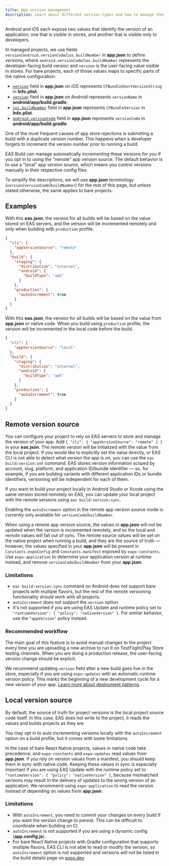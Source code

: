 ```yaml
---
title: App version management
description: Learn about different version types and how to manage them remotely or locally.
---
```



Android and iOS each expose two values that identify the version of an application; one that is visible in stores, and another that is visible only to developers.

In managed projects, we use fields `version`/`android.versionCode`/`ios.buildNumber` in **app.json** to define versions, where `android.versionCode`/`ios.buildNumber` represents the developer-facing build version and `version` is the user-facing value visible in stores. For bare projects, each of those values maps to specific parts of the native configuration:

- [`version`][config-version] field in **app.json** on iOS represents `CFBundleShortVersionString` in **Info.plist**.
- [`version`][config-version] field in **app.json** on Android represents `versionName` in **android/app/build.gradle**.
- [`ios.buildNumber`][config-ios-buildnumber] field in **app.json** represents `CFBundleVersion` in **Info.plist**.
- [`android.versionCode`][config-android-versioncode] field in **app.json** represents `versionCode` in **android/app/build.gradle**.

One of the most frequent causes of app store rejections is submitting a build with a duplicate version number. This happens when a developer forgets to increment the version number prior to running a build.

EAS Build can manage automatically incrementing these versions for you if you opt in to using the "remote" app version source. The default behavior is to use a "local" app version source, which means you control versions manually in their respective config files.

To simplify the descriptions, we will use **app.json** terminology (`version`/`versionCode`/`buildNumber`) for the rest of this page, but unless stated otherwise, the same applies to bare projects.

## Examples

<Collapsible summary="Remote version source">

With this **eas.json**, the version for all builds will be based on the value stored on EAS servers, and the version will be incremented remotely and only when building with `production` profile.

```json
{
  "cli": {
    "appVersionSource": "remote"
  },
  "build": {
    "staging": {
      "distribution": "internal",
      "android": {
        "buildType": "apk"
      }
    },
    "production": {
      "autoIncrement": true
    }
  }
}
```

</Collapsible>

<Collapsible summary="Local version source">

With this **eas.json**, the version for all builds will be based on the value from **app.json** or native code. When you build using `production` profile, the version will be incremented in the local code before the build.

```json
{
  "cli": {
    "appVersionSource": "local"
  },
  "build": {
    "staging": {
      "distribution": "internal",
      "android": {
        "buildType": "apk"
      }
    },
    "production": {
      "autoIncrement": true
    }
  }
}
```

</Collapsible>

## Remote version source

You can configure your project to rely on EAS servers to store and manage the version of your app. Add `{ "cli": { "appVersionSource": "remote" } }` in your **eas.json**. The remote version will be initialized with the value from the local project. If you would like to explicitly set the value directly, or EAS CLI is not able to detect what version the app is on, you can use the `eas build:version:set` command. EAS stores version information scoped by account, slug, platform, and application ID/bundle identifier — so, for example, if you are building variants with different application IDs or bundle identifiers, versioning will be independent for each of them.

If you want to build your project locally in Android Studio or Xcode using the same version stored remotely on EAS, you can update your local project with the remote versions using `eas build:version:sync`.

Enabling the `autoIncrement` option in the remote app version source mode is currently only available for `versionCode`/`buildNumber`.

When using a remote app version source, the values in **app.json** will not be updated when the version is incremented remotely, and so the local and remote values will fall out of sync. The remote source values will be set on the native project when running a build, and they are the source of truth — however, the values specified in your **app.json** will be present in `Constants.expoConfig` and `Constants.manifest` exposed by `expo-constants`. Use `expo-application` to determine your application version at runtime instead, and remove `versionCode`/`buildNumber` from your **app.json**.

### Limitations

- `eas build:version:sync` command on Android does not support bare projects with multiple flavors, but the rest of the remote versioning functionality should work with all projects.
- `autoIncrement` does not support the `version` option.
- It's not supported if you are using EAS Update and runtime policy set to `"runtimeVersion": { "policy": "nativeVersion" }`. For similar behavior, use the `"appVersion"` policy instead.

### Recommended workflow

The main goal of this feature is to avoid manual changes to the project every time you are uploading a new archive to run it on TestFlight/Play Store testing channels. When you are doing a production release, the user-facing version change should be explicit.

We recommend updating `version` field after a new build goes live in the store, especially if you are using `expo-updates` with an automatic runtime version policy. This marks the beginning of a new development cycle for a new version of your app. [Learn more about deployment patterns](/eas-update/deployment-patterns.mdx).

## Local version source

By default, the source of truth for project versions is the local project source code itself. In this case, EAS does not write to the project, it reads the values and builds projects as they are.

You may opt in to auto incrementing versions locally with the `autoIncrement` option on a build profile, but it comes with some limitations.

In the case of bare React Native projects, values in native code take precedence, and `expo-constants` and `expo-updates` read values from **app.json**. If you rely on version values from a manifest, you should keep them in sync with native code. Keeping these values in sync is especially important if you are using EAS Update with the runtime policy set to `"runtimeVersion": { "policy": "nativeVersion" }`, because mismatched versions may result in the delivery of updates to the wrong version of an application. We recommend using `expo-application` to read the version instead of depending on values from **app.json**.

### Limitations

- With `autoIncrement`, you need to commit your changes on every build if you want the version change to persist. This can be difficult to coordinate when building on CI.
- `autoIncrement` is not supported if you are using a dynamic config (**app.config.js**).
- For bare React Native projects with Gradle configuration that supports multiple flavors, EAS CLI is not able to read or modify the version, so `autoIncrement` option is not supported and versions will not be listed in the build details page on [expo.dev](https://expo.dev).

[config-version]: /versions/latest/config/app/#version
[config-android-versioncode]: /versions/latest/config/app/#versioncode
[config-ios-buildnumber]: /versions/latest/config/app/#buildnumber
